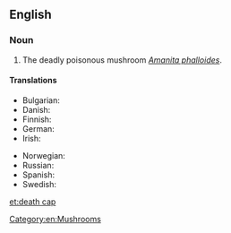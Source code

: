 ==English==

===Noun===
{{wikipedia|Amanita phalloides}}
{{en-noun|head=[[death]] [[cap]]}}

# The deadly poisonous mushroom ''[[Amanita phalloides]]''.

====Translations====
{{trans-top|''Amanita phalloides''}}
* Bulgarian: {{t-|bg|зелена мухоморка}}
* Danish: {{t-|da|grøn fluesvamp|c}}
* Finnish: {{t-|fi|kavalakärpässieni}}
* German: {{t+|de|Grüner Knollenblätterpilz|m}}
* Irish: {{t-|ga|caidhp bháis|f}}
{{trans-mid}}
* Norwegian: {{t-|no|grønn fluesopp}}
* Russian: {{t-|ru|бледная поганка|f|tr=bl'édnaja pogánka}}
* Spanish: {{t-|es|oronja verde|f}}
* Swedish: {{t-|sv|lömsk flugsvamp|c}}
{{trans-bottom}}

[[Category:en:Mushrooms]]

[[et:death cap]]